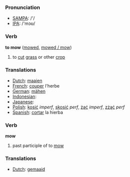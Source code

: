 === Pronunciation ===
*[[w:SAMPA|SAMPA]]: /'/
*[[w:IPA|IPA]]: /'mɔʊ/

=== Verb ===

'''to mow''' ([[mowed]], [[mowed / mow]])

# to [[cut]] [[grass]] or other [[crop]]

=== Translations ===
*[[Dutch]]: [[maaien]]
*[[French]]: [[couper]] l'herbe
*[[German]]: [[mähen]]
*[[Indonesian]]: [[]]
*[[Japanese]]: [[]]
*[[Polish]]: [[kosić]] ''imperf'', [[skosić]] ''perf'', [[żąć]] ''imperf'', [[zżąć]] ''perf''
*[[Spanish]]: [[cortar]] la hierba

=== Verb ===

'''mow'''

# past participle of to [[mow]]

=== Translations ===
*[[Dutch]]: [[gemaaid]]